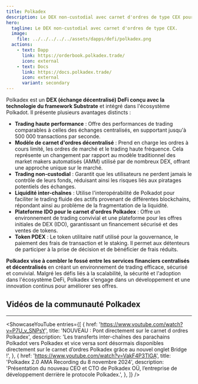 ```yaml
---
title: Polkadex
description: Le DEX non-custodial avec carnet d'ordres de type CEX pour DotSama et au-delà.
hero:
  tagline: Le DEX non-custodial avec carnet d'ordres de type CEX.
  image: 
    file: ../../../../../assets/dapps/defi/polkadex.png
  actions:
    - text: Dapp
      link: https://orderbook.polkadex.trade/
      icon: external
    - text: Docs
      link: https://docs.polkadex.trade/
      icon: external
      variant: secondary
---
```



Polkadex est un **DEX (échange décentralisé) DeFi conçu avec la technologie du framework Substrate** et intégré dans l'écosystème Polkadot. Il présente plusieurs avantages distincts :
- **Trading haute performance** : Offre des performances de trading comparables à celles des échanges centralisés, en supportant jusqu'à 500 000 transactions par seconde.
- **Modèle de carnet d'ordres décentralisé** : Prend en charge les ordres à cours limité, les ordres de marché et le trading haute fréquence. Cela représente un changement par rapport au modèle traditionnel des market makers automatisés (AMM) utilisé par de nombreux DEX, offrant une approche unique sur le marché.
- **Trading non-custodial** : Garantit que les utilisateurs ne perdent jamais le contrôle de leurs fonds, réduisant ainsi les risques liés aux piratages potentiels des échanges.
- **Liquidité inter-chaînes** : Utilise l'interopérabilité de Polkadot pour faciliter le trading fluide des actifs provenant de différentes blockchains, répondant ainsi au problème de la fragmentation de la liquidité.
- **Plateforme IDO pour le carnet d'ordres Polkadex** : Offre un environnement de trading convivial et une plateforme pour les offres initiales de DEX (IDO), garantissant un financement sécurisé et des ventes de tokens.
- **Token PDEX** : Le token utilitaire natif utilisé pour la gouvernance, le paiement des frais de transaction et le staking. Il permet aux détenteurs de participer à la prise de décision et de bénéficier de frais réduits.

**Polkadex vise à combler le fossé entre les services financiers centralisés et décentralisés** en créant un environnement de trading efficace, sécurisé et convivial. Malgré les défis liés à la scalabilité, la sécurité et l'adoption dans l'écosystème DeFi, Polkadex s'engage dans un développement et une innovation continus pour améliorer ses offres.

## Vidéos de la communauté Polkadex
------------
<ShowcaseYouTube
  entries={[
    {
      href: 'https://www.youtube.com/watch?v=P7U_v_SNPsY',
      title: 'NOUVEAU : Pont directement sur le carnet d ordres Polkadex',
      description: 'Les transferts inter-chaînes des parachains Polkadot vers Polkadex et vice versa sont désormais disponibles directement sur le carnet d’ordres Polkadex grâce au nouvel onglet Bridge !',
    },
        {
        href: 'https://www.youtube.com/watch?v=VakF4P3TlGA',
      title: 'Polkadex 2.0 AMA Recording du 8 novembre 2024',
      description: 'Présentation du nouveau CEO et CTO de Polkadex OÜ, l’entreprise de développement derrière le protocole Polkadex.',
    },
  ]} />
